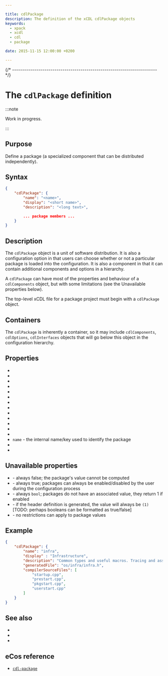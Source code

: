 ```yaml
---

title: cdlPackage
description: The definition of the xCDL cdlPackage objects
keywords:
  - xpack
  - xcdl
  - cdl
  - package

date: 2015-11-15 12:00:00 +0200

---
```




{/* ------------------------------------------------------------------------ */}

# The `cdlPackage` definition

:::note

Work in progress.

:::

## Purpose

Define a package (a specialized component that can be distributed independently).

## Syntax

```json
{
    "cdlPackage": {
        "name": "<name>",
        "display": "<short name>",
        "description": "<long text>",

        ... package members ...
    }
}
```

## Description

The `cdlPackage` object is a unit of software distribution. It is also a configuration option in that users can choose whether or not a particular package is loaded into the configuration. It is also a component in that it can contain additional components and options in a hierarchy.

A `cdlPackage` can have most of the properties and behaviour of a `cdlComponents` object, but with some limitations (see the Unavailable properties below).

The top-level xCDL file for a package project must begin with a `cdlPackage` object.

## Containers

The `cdlPackage` is inherently a container, so it may include `cdlComponents`, `cdlOptions`, `cdlInterfaces` objects that will go below this object in the configuration hierarchy.

## Properties

- <PropertyActiveIf objectType="package"/>
- <PropertyChildrenGeneratedFile objectType="package"/>
- <PropertyCompilerIncludeFolders objectType="package"/>
- <PropertyCompilerSourceFiles objectType="package"/>
- <PropertyDefaultEnabled objectType="package"/>
- <PropertyDefaultValue objectType="package"/>
- <PropertyDescription objectType="component"/>
- <PropertyDisplay objectType="component"/>
- <PropertyDocsUrl objectType="component"/>
- <PropertyGeneratedDefinition objectType="package"/>
- <PropertyGeneratedFile objectType="package"/>
- <PropertyImplements objectType="package"/>
- <PropertyincludeCDLs objectType="package"/>
- `name` - the internal name/key used to identify the package
- <PropertyParent objectType="package"/>
- <PropertyRequires objectType="package"/>

## Unavailable properties

- <MetadataPropertyLink name="computed" /> - always false; the package's value cannot be computed
- <MetadataPropertyLink name="configurable" /> - always true; packages can always be enabled/disabled by the user during the configuration process
- <MetadataPropertyLink name="valueType" /> - always `bool`; packages do not have an associated value, they return 1 if enabled
- <MetadataPropertyLink name="valueFormat" /> - if the header definition is generated, the value will always be `(1)` [TODO: perhaps booleans can be formatted as true/false]
- <MetadataPropertyLink name="legalValues" /> - no restrictions can apply to package values

## Example

```json
{
    "cdlPackage": {
        "name": "infra",
        "display" : "Infrastructure",
        "description": "Common types and useful macros. Tracing and assertion facilities. Package startup options.",
        "generatedFile": "os/infra/infra.h",
        "compilerSourceFiles": [
            "startup.cpp",
            "prestart.cpp",
            "pkgstart.cpp",
            "userstart.cpp"
        ]
    }
}
```

## See also

- <MetadataObjectLink name="cdlComponents" />
- <MetadataObjectLink name="cdlInterfaces" />
- <MetadataObjectLink name="cdlOptions" />

## eCos reference

- [`cdl-package`](https://ecos.sourceware.org/docs-latest/cdl-guide/ref.cdl-package.html)
